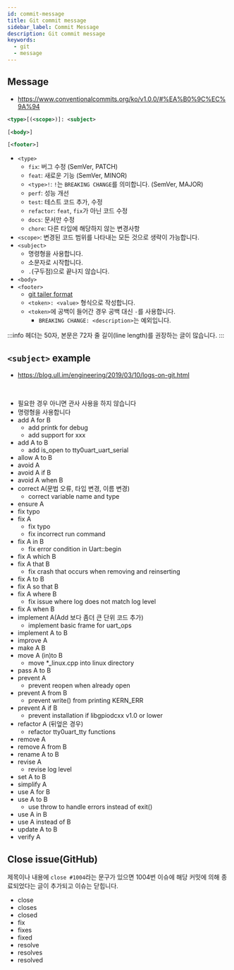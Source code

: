 ```yaml
---
id: commit-message
title: Git commit message
sidebar_label: Commit Message
description: Git commit message
keywords:
  - git
  - message
---
```


## Message

- https://www.conventionalcommits.org/ko/v1.0.0/#%EA%B0%9C%EC%9A%94

```xml
<type>[(<scope>)]: <subject>

[<body>]

[<footer>]
```

- `<type>`
  - `fix`: 버그 수정 (SemVer, PATCH)
  - `feat`: 새로운 기능 (SemVer, MINOR)
  - `<type>!`: `!`는 `BREAKING CHANGE`를 의미합니다. (SemVer, MAJOR)
  - `perf`: 성능 개선
  - `test`: 테스트 코드 추가, 수정
  - `refactor`: `feat`, `fix`가 아닌 코드 수정
  - `docs`: 문서만 수정
  - `chore`: 다른 타입에 해당하지 않는 변경사항
- `<scope>`: 변경된 코드 범위를 나타내는 모든 것으로 생략이 가능합니다.
- `<subject>`
  - 명령형을 사용합니다.
  - 소문자로 시작합니다.
  - `.`(구두점)으로 끝나지 않습니다.
- `<body>`
- `<footer>`
  - [git tailer format](https://git-scm.com/docs/git-interpret-trailers)
  - `<token>: <value>` 형식으로 작성합니다.
  - `<token>`에 공백이 들어간 경우 공백 대신 `-`를 사용합니다.
    - `BREAKING CHANGE: <description>`는 예외입니다.

:::info
헤더는 50자, 본문은 72자 줄 길이(line length)를 권장하는 글이 많습니다.
:::

## `<subject>` example

- https://blog.ull.im/engineering/2019/03/10/logs-on-git.html

<br />

- 필요한 경우 아니면 관사 사용을 하지 않습니다
- 명령형을 사용합니다
- add A for B
  - add printk for debug
  - add support for xxx
- add A to B
  - add is_open to tty0uart_uart_serial
- allow A to B
- avoid A
- avoid A if B
- avoid A when B
- correct A(문법 오류, 타입 변경, 이름 변경)
  - correct variable name and type
- ensure A
- fix typo
- fix A
  - fix typo
  - fix incorrect run command
- fix A in B
  - fix error condition in Uart::begin
- fix A which B
- fix A that B
  - fix crash that occurs when removing and reinserting
- fix A to B
- fix A so that B
- fix A where B
  - fix issue where log does not match log level
- fix A when B
- implement A(Add 보다 좀더 큰 단위 코드 추가)
  - implement basic frame for uart_ops
- implement A to B
- improve A
- make A B
- move A (in)to B
  - move \*\_linux.cpp into linux directory
- pass A to B
- prevent A
  - prevent reopen when already open
- prevent A from B
  - prevent write() from printing KERN_ERR
- prevent A if B
  - prevent installation if libgpiodcxx v1.0 or lower
- refactor A (뒤엎은 경우)
  - refactor tty0uart_tty functions
- remove A
- remove A from B
- rename A to B
- revise A
  - revise log level
- set A to B
- simplify A
- use A for B
- use A to B
  - use throw to handle errors instead of exit()
- use A in B
- use A instead of B
- update A to B
- verify A

## Close issue(GitHub)

제목이나 내용에 `close #1004`라는 문구가 있으면 1004번 이슈에 해당 커밋에 의해 종료되었다는 글이 추가되고 이슈는 닫힙니다.

- close
- closes
- closed
- fix
- fixes
- fixed
- resolve
- resolves
- resolved
